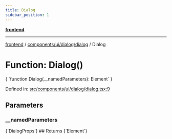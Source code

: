 ```yaml
---
title: Dialog
sidebar_position: 1
---
```



[**frontend**](../../../../..)

***

[frontend](../../../../..) / [components/ui/dialog/dialog](..) / Dialog

# Function: Dialog()

<CodeBlock language="ts">
{ `function Dialog(__namedParameters): Element` }
</CodeBlock>

Defined in: [src/components/ui/dialog/dialog.tsx:9](https://github.com/svsticky/CommitteeClash/blob/f974faa16c13593c1cc0eea50bf89b045abdabb5/frontend/src/components/ui/dialog/dialog.tsx#L9)

## Parameters

### \_\_namedParameters
<CodeBlock language="ts">
{`DialogProps`}
</CodeBlock>
## Returns
<CodeBlock language="ts">
{`Element`}
</CodeBlock>